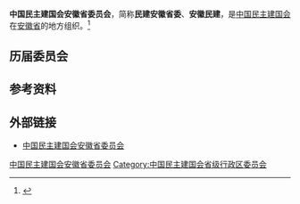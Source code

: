 {{Infobox PRCG
|机构名称 = 中国民主建国会安徽省委员会
|标志1    =
|格言1    =
|届数     = 
|任期始   = 
|任期终   =
|职位1    = 主任委员
|人员1    = [[李修松|李修松]]
|职位2    = 副主任委员
|人员2    = [[李霞_(安徽)|李霞]]、[[汪家权|汪家权]]、[[叶萍|叶萍]]、[[赵皖平|赵皖平]]、[[张怀科|张怀科]]、[[李长忠|李长忠]]
|人数2    =
|职位3    =
|人员3    =
|组织法规 = 中国民主建国会章程
|上级机构 = [[中国民主建国会中央委员会|中国民主建国会中央委员会]]
|机构类型 = [[民主党派|民主党派]][[中国一级行政区|省级行政区]][[委员会|委员会]]
|行政级别 = 正厅级
|场所1    = 
|地址1    = [[安徽省|安徽省]][[合肥市|合肥市]]滨湖新区中山路1号省行政中心3号楼
|邮编1    = 
|电话1    = 0551-62703639
|官网1    = {{url|http://www.ahdca.org}}
}}
'''中国民主建国会安徽省委员会'''，简称'''民建安徽省委'''、'''安徽民建'''，是[[中国民主建国会|中国民主建国会]]在[[安徽省|安徽省]]的地方组织。<ref>{{Cite book|title=安徽百科全书|author=《安徽百科全书》编纂工作委员会,《安徽百科全书》编辑委员会编|publisher=南京大学出版社|year=1994|isbn=|location=南京|pages=}}</ref>

== 历届委员会 ==

== 参考资料 ==
{{reflist}}

== 外部链接 ==
* [http://www.ahdca.org/ 中国民主建国会安徽省委员会] {{Wayback|url=http://www.ahdca.org/ |date=20210303110252 }}

{{中华人民共和国各省级行政区|委员会|中国民主建国会|仅内地=yes}}

{{Authority control}}
[[Category:中国民主建国会安徽省委员会|]]
[[Category:中国民主建国会省级行政区委员会|Category:中国民主建国会省级行政区委员会]]